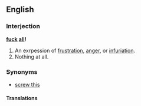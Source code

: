 ==English==

===Interjection===
'''[[fuck]] [[all]]!'''
# An exrpession of [[frustration]], [[anger]], or [[infuriation]].
# Nothing at all.

===Synonyms===
*[[screw this]]

====Translations====
{{frtrad|que dalle}}